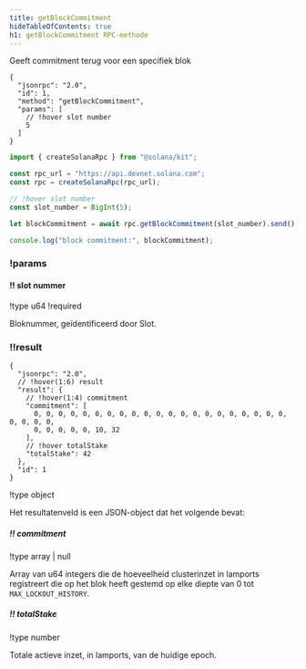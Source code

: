 ```yaml
---
title: getBlockCommitment
hideTableOfContents: true
h1: getBlockCommitment RPC-methode
---
```


Geeft commitment terug voor een specifiek blok

<APIMethod>

```jsonc !!request curl
{
  "jsonrpc": "2.0",
  "id": 1,
  "method": "getBlockCommitment",
  "params": [
    // !hover slot number
    5
  ]
}
```

```ts !!request title="Kit"
import { createSolanaRpc } from "@solana/kit";

const rpc_url = "https://api.devnet.solana.com";
const rpc = createSolanaRpc(rpc_url);

// !hover slot number
const slot_number = BigInt(5);

let blockCommitment = await rpc.getBlockCommitment(slot_number).send();

console.log("block commitment:", blockCommitment);
```

### !params

#### !! slot nummer

!type u64 !required

Bloknummer, geïdentificeerd door Slot.

### !!result

```jsonc !response
{
  "jsonrpc": "2.0",
  // !hover(1:6) result
  "result": {
    // !hover(1:4) commitment
    "commitment": [
      0, 0, 0, 0, 0, 0, 0, 0, 0, 0, 0, 0, 0, 0, 0, 0, 0, 0, 0, 0, 0, 0, 0, 0, 0,
      0, 0, 0, 0, 0, 10, 32
    ],
    // !hover totalStake
    "totalStake": 42
  },
  "id": 1
}
```

!type object

Het resultatenveld is een JSON-object dat het volgende bevat:

##### !! commitment

!type array | null

Array van u64 integers die de hoeveelheid clusterinzet in lamports registreert
die op het blok heeft gestemd op elke diepte van 0 tot `MAX_LOCKOUT_HISTORY`.

##### !! totalStake

!type number

Totale actieve inzet, in lamports, van de huidige epoch.

</APIMethod>
